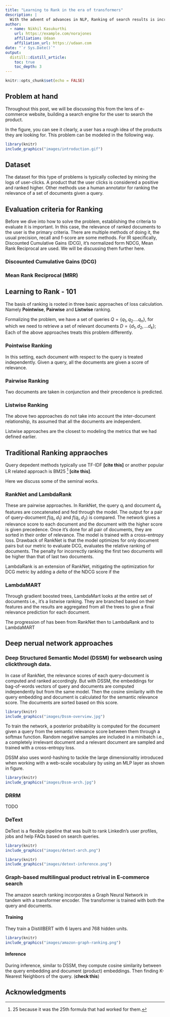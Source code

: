 ```yaml
---
title: "Learning to Rank in the era of transformers"
description: |
  With the advent of advances in NLP, Ranking of search results is increasingly a NLP problem. This post will give an insight into basics as well as the most recent advances.
author:
  - name: Nikhil Kasukurthi
    url: https://example.com/norajones
    affiliation: Udaan
    affiliation_url: https://udaan.com
date: "`r Sys.Date()`"
output: 
  distill::distill_article:
    toc: true
    toc_depth: 3
---
```


```r
knitr::opts_chunk$set(echo = FALSE)
```

## Problem at hand
Throughout this post, we will be discussing this from the lens of e-commerce website, building a search engine for the user to search the product. 

In the figure, you can see it clearly, a user has a rough idea of the products they are looking for.
This problem can be modeled in the following way.

```r
library(knitr)
include_graphics("images/introduction.gif")
```

<!--The crude problem can be more formally portrayed in two stages. Retrival and Ranking. 
First, we will be retrieving relevant documents, these can be products (descriptions) , or in case of web-search these are websites.
After which, these have to be ranked relevant to the each other and the query. 
-->

## Dataset
The dataset for this type of problems is typically collected by mining the logs of user-clicks.
A product that the user clicks is considered a positive and ranked higher. Other methods use a human annotator for ranking the relevance of a set of documents given a query.

## Evaluation criteria for Ranking
Before we dive into how to solve the problem, establishing the criteria to evaluate it is important. 
In this case, the relevance of ranked documents to the user is the primary criteria.
There are multiple methods of doing it, the usual precision, recall and f-score are some methods. 
For IR specifically, Discounted Cumulative Gains (DCG), it's normalized form NDCG, Mean Rank Reciprocal are used. 
We will be discussing them further here. 

### Discounted Cumulative Gains (DCG)


### Mean Rank Reciprocal (MRR)


## Learning to Rank - 101
The basis of ranking is rooted in three basic approaches of loss calculation.
Namely __Pointwise__, __Pairwise__ and __Listwise__ ranking.

Formalizing the problem, we have a set of queries $Q=\{q_1,q_2....q_n\}$, for which we need to retrieve a set of relevant documents $D=\{d_1, d_2,...d_k\}$; Each of the above approaches treats this problem differently. 

### Pointwise Ranking
In this setting, each document with respect to the query is treated independently. 
Given a query, all the documents are given a score of relevance. 

### Pairwise Ranking
Two documents are taken in conjunction and their precedence is predicted. 

### Listwise Ranking
The above two approaches do not take into account the inter-document relationship, its assumed that all the documents are independent. 

Listwise approaches are the closest to modeling the metrics that we had defined earlier.

## Traditional Ranking appraoches

Query depedent methods typically use TF-IDF __[cite this]__ or another popular LR related approach is BM25 ^[25 because it was the 25th formula that had worked for them.] __[cite this]__.

Here we discuss some of the seminal works.

### RankNet and LambdaRank
These are pairwise approaches. 
In RankNet, the query $q_i$ and document $d_k$ features are concatenated and fed through the model. 
The output for a pair of query-document $f(q_i,d_1)$ and $f(q_i,d_2)$ is compared.
The network gives a relevance score to each document and the document with the higher score is given precedence. 
Once it's done for all pair of documents, they are sorted in their order of relevance. 
The model is trained with a cross-entropy loss. 
Drawback of RankNet is that the model optimizes for only document pairs but our metric to evaluate DCG, evaluates the relative ranking of documents. 
The penalty for incorrectly ranking the first two documents will be higher than that of last two documents. 

LambdaRank is an extension of RankNet, mitigating the optimization for DCG metric by adding a $delta$ of the NDCG score if the 

### LambdaMART
Through gradient boosted trees, LambdaMart looks at the entire set of documents i.e., it's a listwise ranking.
They are branched based on their features and the results are aggregated from all the trees to give a final relevance prediction for each document. 

The progression of has been from RankNet then to LambdaRank and to LambdaMART

## Deep nerual network approaches
### Deep Structured Semantic Model (DSSM) for websearch using clickthrough data.
<!--Similar to RankNet, a fully connected network is used here as well.-->
In case of RankNet, the relevance scores of each query-document is computed and ranked accordingly.
But with DSSM, the embeddings for bag-of-words vectors of query and documents are computed independently but from the same model.
Then the cosine similarity with the query embedding and document is calculated for the semantic relevance score.
The documents are sorted based on this score.

```r
library(knitr)
include_graphics("images/Dssm-overview.jpg")
```

To train the network, a posterior probability is computed for the document given a query from the semantic relevance score between them through a softmax function.
Random negative samples are included in a minibatch i.e., a completely irrelevant document and a relevant document are sampled and trained with a cross-entropy loss. 

DSSM also uses word-hashing to tackle the large dimensionaltiy introduced when working with a web-scale vocabulary by using an MLP layer as shown in figure. 

```r
library(knitr)
include_graphics("images/Dssm-arch.jpg")
```


### DRRM
TODO 

### DeText
DeText is a flexible pipeline that was built to rank LinkedIn's user profiles, jobs and help FAQs based on search queries.

```r
library(knitr)
include_graphics("images/detext-arch.png")
```

```r
library(knitr)
include_graphics("images/detext-inference.png")
```

### Graph-based multilingual product retrival in E-commerce search
The amazon search ranking incorporates a Graph Neural Network in tandem with a transformer encoder.
The transformer is trained with both the query and documents. 

#### Training
They train a DistillBERT with 6 layers and 768 hidden units.  

```r
library(knitr)
include_graphics("images/amazon-graph-ranking.png")
```

#### Inference
During inference, similar to DSSM, they compute cosine similarity between the query embedding and document (product) embeddings.
Then finding K-Nearest Neighbors of the query. (__check this__)

## Acknowledgments {.appendix}
